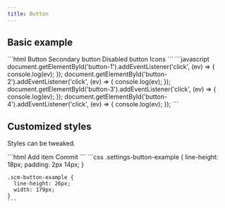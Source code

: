 ```yaml
---
title: Button
---
```


## Basic example

<Demo>
  <BasicExample />
  <Fragment slot="html">
    ```html
    <vscode-button id="button-1">Button</vscode-button>
    <vscode-button id="button-2" secondary>Secondary button</vscode-button>
    <vscode-button id="button-3" disabled>Disabled button</vscode-button>
    <vscode-button id="button-4" icon="account" icon-after="chevron-right">Icons</vscode-button>
    ```
  </Fragment>
  <Fragment slot="js">
    ```javascript
    document.getElementById('button-1').addEventListener('click', (ev) => {
      console.log(ev);
    });
    document.getElementById('button-2').addEventListener('click', (ev) => {
      console.log(ev);
    });
    document.getElementById('button-3').addEventListener('click', (ev) => {
      console.log(ev);
    });
    document.getElementById('button-4').addEventListener('click', (ev) => {
      console.log(ev);
    });
    ```
  </Fragment>
</Demo>

## Customized styles

Styles can be tweaked.

<Demo>
  <CustomizedStyles />
  <Fragment slot="html">
    ```html
    <vscode-button class="settings-button-example">Add item</vscode-button>
    <vscode-button class="scm-button-example" icon="check">Commit</vscode-button>
    ```
  </Fragment>
  <Fragment slot="css">
    ```css
    .settings-button-example {
      line-height: 18px;
      padding: 2px 14px;
    }

    .scm-button-example {
      line-height: 26px;
      width: 179px;
    }
    ```
  </Fragment>
</Demo>
